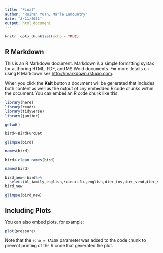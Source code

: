 ```yaml
---
title: "Final"
author: "Ruihan Yuan, Marle Lamountry"
date: "2/11/2022"
output: html_document
---
```


```r
knitr::opts_chunk$set(echo = TRUE)
```

## R Markdown

This is an R Markdown document. Markdown is a simple formatting syntax for authoring HTML, PDF, and MS Word documents. For more details on using R Markdown see <http://rmarkdown.rstudio.com>.

When you click the **Knit** button a document will be generated that includes both content as well as the output of any embedded R code chunks within the document. You can embed an R code chunk like this:

```r
library(here)
library(readr)
library(tidyverse)
library(janitor)
```

```r
getwd()
```
```r
bird<-BirdFuncDat
```

```r
glimpse(bird)
```

```r
names(bird)
```

```r
bird<-clean_names(bird)
```

```r
names(bird)
```


```r
bird_new<-bird%>%
  select(bl_family_english,scientific,english,diet_inv,diet_vend,diet_vect,diet_vfish,diet_vunk,diet_scav,diet_fruit,diet_nect,diet_seed,diet_plant_o,diet_5cat,for_strat_watbelowsurf,for_strat_wataroundsurf,for_strat_ground,for_strat_understory,for_strat_midhigh,for_strat_canopy,for_strat_aerial,nocturnal,body_mass_value)
bird_new
```
```r
glimpse(bird_new)
```

## Including Plots

You can also embed plots, for example:

```r
plot(pressure)
```

Note that the `echo = FALSE` parameter was added to the code chunk to prevent printing of the R code that generated the plot.
